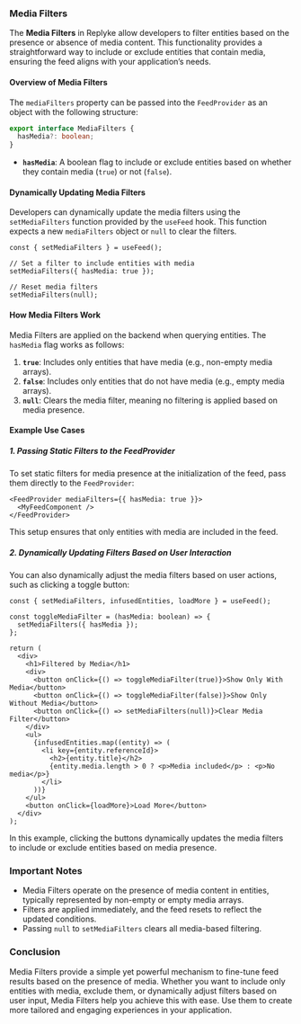 
### Media Filters

The **Media Filters** in Replyke allow developers to filter entities based on the presence or absence of media content. This functionality provides a straightforward way to include or exclude entities that contain media, ensuring the feed aligns with your application’s needs.

#### Overview of Media Filters

The `mediaFilters` property can be passed into the `FeedProvider` as an object with the following structure:

```typescript
export interface MediaFilters {
  hasMedia?: boolean;
}
```

-   **`hasMedia`**: A boolean flag to include or exclude entities based on whether they contain media (`true`) or not (`false`).

#### Dynamically Updating Media Filters

Developers can dynamically update the media filters using the `setMediaFilters` function provided by the `useFeed` hook. This function expects a new `mediaFilters` object or `null` to clear the filters.

```tsx
const { setMediaFilters } = useFeed();

// Set a filter to include entities with media
setMediaFilters({ hasMedia: true });

// Reset media filters
setMediaFilters(null);
```

#### How Media Filters Work

Media Filters are applied on the backend when querying entities. The `hasMedia` flag works as follows:

1.  **`true`**: Includes only entities that have media (e.g., non-empty media arrays).
2.  **`false`**: Includes only entities that do not have media (e.g., empty media arrays).
3.  **`null`**: Clears the media filter, meaning no filtering is applied based on media presence.

#### Example Use Cases

##### 1. Passing Static Filters to the FeedProvider

To set static filters for media presence at the initialization of the feed, pass them directly to the `FeedProvider`:

```tsx
<FeedProvider mediaFilters={{ hasMedia: true }}>
  <MyFeedComponent />
</FeedProvider>
```

This setup ensures that only entities with media are included in the feed.

##### 2. Dynamically Updating Filters Based on User Interaction

You can also dynamically adjust the media filters based on user actions, such as clicking a toggle button:

```tsx
const { setMediaFilters, infusedEntities, loadMore } = useFeed();

const toggleMediaFilter = (hasMedia: boolean) => {
  setMediaFilters({ hasMedia });
};

return (
  <div>
    <h1>Filtered by Media</h1>
    <div>
      <button onClick={() => toggleMediaFilter(true)}>Show Only With Media</button>
      <button onClick={() => toggleMediaFilter(false)}>Show Only Without Media</button>
      <button onClick={() => setMediaFilters(null)}>Clear Media Filter</button>
    </div>
    <ul>
      {infusedEntities.map((entity) => (
        <li key={entity.referenceId}>
          <h2>{entity.title}</h2>
          {entity.media.length > 0 ? <p>Media included</p> : <p>No media</p>}
        </li>
      ))}
    </ul>
    <button onClick={loadMore}>Load More</button>
  </div>
);
```

In this example, clicking the buttons dynamically updates the media filters to include or exclude entities based on media presence.

### Important Notes

-   Media Filters operate on the presence of media content in entities, typically represented by non-empty or empty media arrays.
-   Filters are applied immediately, and the feed resets to reflect the updated conditions.
-   Passing `null` to `setMediaFilters` clears all media-based filtering.

### Conclusion

Media Filters provide a simple yet powerful mechanism to fine-tune feed results based on the presence of media. Whether you want to include only entities with media, exclude them, or dynamically adjust filters based on user input, Media Filters help you achieve this with ease. Use them to create more tailored and engaging experiences in your application.